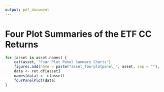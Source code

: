 ```yaml
---
output: pdf_document
---
```


\appendix

# Four Plot Summaries of the ETF CC Returns

```r
for (asset in asset.names) {
	cat(asset, "Four Plot Panel Summary Charts")
	figures.add(name = paste("asset_fourplotpanel_", asset, sep = ""), caption = paste("Four Plot Summary Chart Plot for", asset, "CC Returns"))
	data <- ret.df[asset]
	names(data) <- c(asset)
	fourPanelPlot(data)
}
```
